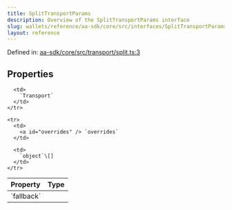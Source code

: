 ```yaml
---
title: SplitTransportParams
description: Overview of the SplitTransportParams interface
slug: wallets/reference/aa-sdk/core/src/interfaces/SplitTransportParams
layout: reference
---
```


Defined in: [aa-sdk/core/src/transport/split.ts:3](https://github.com/alchemyplatform/aa-sdk/blob/5b9429f0f16dcd4ff822527b8de589e19e88faa7/aa-sdk/core/src/transport/split.ts#L3)

## Properties

<table>
  <thead>
    <tr>
      <th align="left">Property</th>
      <th align="left">Type</th>
    </tr>
  </thead>

  <tbody>
    <tr>
      <td>
        <a id="fallback" /> `fallback`
      </td>

      <td>
        `Transport`
      </td>
    </tr>

    <tr>
      <td>
        <a id="overrides" /> `overrides`
      </td>

      <td>
        `object`\[]
      </td>
    </tr>

  </tbody>
</table>
